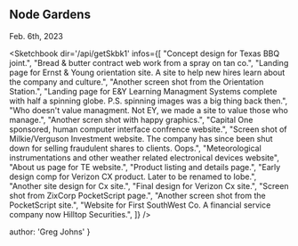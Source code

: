 
## Node Gardens
<time>Feb. 6th, 2023</time>

<Sketchbook 
  dir='/api/getSkbk1'
  infos={[
    "Concept design for Texas BBQ joint.",
    "Bread & butter contract web work from a spray on tan co.",
    "Landing page for Ernst & Young orientation site. A site to help new hires learn about the company and culture.",
    "Another screen shot from the Orientation Station.",
    "Landing page for E&Y Learning Managment Systems complete with half a spinning globe. P.S. spinning images was a big thing back then.",
    "Who doesn't value managment. Not EY, we made a site to value those who manage.",
    "Another scren shot with happy graphics.",
    "Capital One sponsored, human computer interface confrence website.",
    "Screen shot of Milkie/Verguson Investment website. The company has since been shut down for selling fraudulent shares to clients. Oops.",
    "Meteorological instrumentations and other weather related electronical devices website",
    "About us page for TE website.",
    "Product listing and details page.",
    "Early design comp for Verizon CX product. Later to be renamed to Iobe.",
    "Another site design for Cx site.",
    "Final design for Verizon Cx site.",
    "Screen shot from ZixCorp PocketScript page.",
    "Another screen shot from the PocketScript site.",
    "Website for First SouthWest Co. A financial service company now Hilltop Securities.",
  ]}
/>

  author: 'Greg Johns'
}

